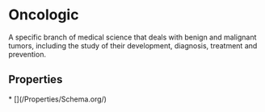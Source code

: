  
# Oncologic

A specific branch of medical science that deals with benign and malignant tumors, including the study of their development, diagnosis, treatment and prevention.

## Properties

<Grid>
* [](/Properties/Schema.org/)
</Grid>

